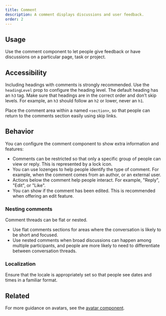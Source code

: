 ```yaml
---
title: Comment
description: A comment displays discussions and user feedback.
order: 2
---
```


## Usage

Use the comment component to let people give feedback or have discussions on a particular page, task or project.

## Accessibility

Including headings with comments is strongly recommended. Use the `headingLevel` prop to configure the heading level. The default heading has an `h3` tag. Make sure that headings are in the correct order and don’t skip levels. For example, an `h3` should follow an `h2` or lower, never an `h1`.

Place the comment area within a named `<section>`, so that people can return to the comments section easily using skip links.

## Behavior

You can configure the comment component to show extra information and features:

- Comments can be restricted so that only a specific group of people can view or reply. This is represented by a lock icon.
- You can use lozenges to help people identify the type of comment. For example, when the comment comes from an author, or an external user.
- Actions below the comment help people interact. For example, "Reply", "Edit", or "Like".
- You can show if the comment has been edited. This is recommended when offering an edit feature.

### Nesting comments

Comment threads can be flat or nested.

- Use flat comments sections for areas where the conversation is likely to be short and focused.
- Use nested comments when broad discussions can happen among multiple participants, and people are more likely to need to differentiate between conversation threads.

### Localization

Ensure that the locale is appropriately set so that people see dates and times in a familiar format.

## Related

For more guidance on avatars, see the [avatar component](/components/avatar/examples).
